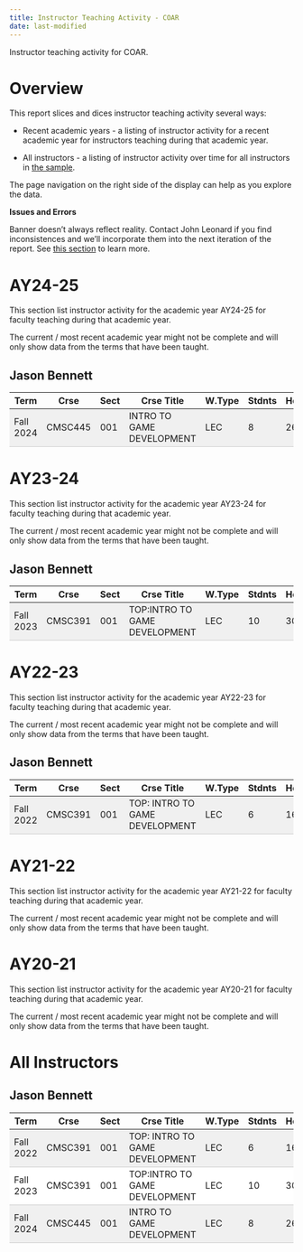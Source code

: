 ```yaml
---
title: Instructor Teaching Activity - COAR
date: last-modified
---
```


Instructor teaching activity for COAR.

# Overview

This report slices and dices instructor teaching activity several ways:

* Recent academic years - a listing of instructor activity 
for a recent academic year for instructors teaching during that academic year.

* All instructors - a listing of instructor activity over time
for all instructors in [the sample](/10_download.html).

The page navigation on the right side of the display can help
as you explore the data.

**Issues and Errors**

Banner doesn’t always reflect reality. Contact John Leonard if you find inconsistences and we'll
incorporate them into the next iteration of the report.  See [this section](/20_clean.html#fix-known-errors) to learn more.


# AY24-25

This section list instructor activity for the academic year AY24-25 for faculty teaching during that academic year.

The current / most recent academic year might not be complete and will only show data from the terms that have been taught.


## Jason Bennett

<style type="text/css">
#T_d02ce_row0_col0, #T_d02ce_row0_col1, #T_d02ce_row0_col2, #T_d02ce_row0_col3, #T_d02ce_row0_col4, #T_d02ce_row0_col5, #T_d02ce_row0_col6 {
  background-color: #f0f0f0;
  border-bottom: 1px solid #ccc;
}
</style>
<table id="T_d02ce">
  <thead>
    <tr>
      <th id="T_d02ce_level0_col0" class="col_heading level0 col0" >Term</th>
      <th id="T_d02ce_level0_col1" class="col_heading level0 col1" >Crse</th>
      <th id="T_d02ce_level0_col2" class="col_heading level0 col2" >Sect</th>
      <th id="T_d02ce_level0_col3" class="col_heading level0 col3" >Crse Title</th>
      <th id="T_d02ce_level0_col4" class="col_heading level0 col4" >W.Type</th>
      <th id="T_d02ce_level0_col5" class="col_heading level0 col5" >Stdnts</th>
      <th id="T_d02ce_level0_col6" class="col_heading level0 col6" >Hours</th>
    </tr>
  </thead>
  <tbody>
    <tr>
      <td id="T_d02ce_row0_col0" class="data row0 col0" >Fall 2024</td>
      <td id="T_d02ce_row0_col1" class="data row0 col1" >CMSC445</td>
      <td id="T_d02ce_row0_col2" class="data row0 col2" >001</td>
      <td id="T_d02ce_row0_col3" class="data row0 col3" >INTRO TO GAME DEVELOPMENT</td>
      <td id="T_d02ce_row0_col4" class="data row0 col4" >LEC</td>
      <td id="T_d02ce_row0_col5" class="data row0 col5" >8</td>
      <td id="T_d02ce_row0_col6" class="data row0 col6" >26</td>
    </tr>
  </tbody>
</table>



# AY23-24

This section list instructor activity for the academic year AY23-24 for faculty teaching during that academic year.

The current / most recent academic year might not be complete and will only show data from the terms that have been taught.


## Jason Bennett

<style type="text/css">
#T_b290b_row0_col0, #T_b290b_row0_col1, #T_b290b_row0_col2, #T_b290b_row0_col3, #T_b290b_row0_col4, #T_b290b_row0_col5, #T_b290b_row0_col6 {
  background-color: #f0f0f0;
  border-bottom: 1px solid #ccc;
}
</style>
<table id="T_b290b">
  <thead>
    <tr>
      <th id="T_b290b_level0_col0" class="col_heading level0 col0" >Term</th>
      <th id="T_b290b_level0_col1" class="col_heading level0 col1" >Crse</th>
      <th id="T_b290b_level0_col2" class="col_heading level0 col2" >Sect</th>
      <th id="T_b290b_level0_col3" class="col_heading level0 col3" >Crse Title</th>
      <th id="T_b290b_level0_col4" class="col_heading level0 col4" >W.Type</th>
      <th id="T_b290b_level0_col5" class="col_heading level0 col5" >Stdnts</th>
      <th id="T_b290b_level0_col6" class="col_heading level0 col6" >Hours</th>
    </tr>
  </thead>
  <tbody>
    <tr>
      <td id="T_b290b_row0_col0" class="data row0 col0" >Fall 2023</td>
      <td id="T_b290b_row0_col1" class="data row0 col1" >CMSC391</td>
      <td id="T_b290b_row0_col2" class="data row0 col2" >001</td>
      <td id="T_b290b_row0_col3" class="data row0 col3" >TOP:INTRO TO GAME DEVELOPMENT</td>
      <td id="T_b290b_row0_col4" class="data row0 col4" >LEC</td>
      <td id="T_b290b_row0_col5" class="data row0 col5" >10</td>
      <td id="T_b290b_row0_col6" class="data row0 col6" >30</td>
    </tr>
  </tbody>
</table>



# AY22-23

This section list instructor activity for the academic year AY22-23 for faculty teaching during that academic year.

The current / most recent academic year might not be complete and will only show data from the terms that have been taught.


## Jason Bennett

<style type="text/css">
#T_40ed2_row0_col0, #T_40ed2_row0_col1, #T_40ed2_row0_col2, #T_40ed2_row0_col3, #T_40ed2_row0_col4, #T_40ed2_row0_col5, #T_40ed2_row0_col6 {
  background-color: #f0f0f0;
  border-bottom: 1px solid #ccc;
}
</style>
<table id="T_40ed2">
  <thead>
    <tr>
      <th id="T_40ed2_level0_col0" class="col_heading level0 col0" >Term</th>
      <th id="T_40ed2_level0_col1" class="col_heading level0 col1" >Crse</th>
      <th id="T_40ed2_level0_col2" class="col_heading level0 col2" >Sect</th>
      <th id="T_40ed2_level0_col3" class="col_heading level0 col3" >Crse Title</th>
      <th id="T_40ed2_level0_col4" class="col_heading level0 col4" >W.Type</th>
      <th id="T_40ed2_level0_col5" class="col_heading level0 col5" >Stdnts</th>
      <th id="T_40ed2_level0_col6" class="col_heading level0 col6" >Hours</th>
    </tr>
  </thead>
  <tbody>
    <tr>
      <td id="T_40ed2_row0_col0" class="data row0 col0" >Fall 2022</td>
      <td id="T_40ed2_row0_col1" class="data row0 col1" >CMSC391</td>
      <td id="T_40ed2_row0_col2" class="data row0 col2" >001</td>
      <td id="T_40ed2_row0_col3" class="data row0 col3" >TOP: INTRO TO GAME DEVELOPMENT</td>
      <td id="T_40ed2_row0_col4" class="data row0 col4" >LEC</td>
      <td id="T_40ed2_row0_col5" class="data row0 col5" >6</td>
      <td id="T_40ed2_row0_col6" class="data row0 col6" >16</td>
    </tr>
  </tbody>
</table>



# AY21-22

This section list instructor activity for the academic year AY21-22 for faculty teaching during that academic year.

The current / most recent academic year might not be complete and will only show data from the terms that have been taught.


# AY20-21

This section list instructor activity for the academic year AY20-21 for faculty teaching during that academic year.

The current / most recent academic year might not be complete and will only show data from the terms that have been taught.


# All Instructors


## Jason Bennett

<style type="text/css">
#T_d0fb5_row0_col0, #T_d0fb5_row0_col1, #T_d0fb5_row0_col2, #T_d0fb5_row0_col3, #T_d0fb5_row0_col4, #T_d0fb5_row0_col5, #T_d0fb5_row0_col6, #T_d0fb5_row2_col0, #T_d0fb5_row2_col1, #T_d0fb5_row2_col2, #T_d0fb5_row2_col3, #T_d0fb5_row2_col4, #T_d0fb5_row2_col5, #T_d0fb5_row2_col6 {
  background-color: #f0f0f0;
  border-bottom: 1px solid #ccc;
}
#T_d0fb5_row1_col0, #T_d0fb5_row1_col1, #T_d0fb5_row1_col2, #T_d0fb5_row1_col3, #T_d0fb5_row1_col4, #T_d0fb5_row1_col5, #T_d0fb5_row1_col6 {
  background-color: #ffffff;
  border-bottom: 1px solid #ccc;
}
</style>
<table id="T_d0fb5">
  <thead>
    <tr>
      <th id="T_d0fb5_level0_col0" class="col_heading level0 col0" >Term</th>
      <th id="T_d0fb5_level0_col1" class="col_heading level0 col1" >Crse</th>
      <th id="T_d0fb5_level0_col2" class="col_heading level0 col2" >Sect</th>
      <th id="T_d0fb5_level0_col3" class="col_heading level0 col3" >Crse Title</th>
      <th id="T_d0fb5_level0_col4" class="col_heading level0 col4" >W.Type</th>
      <th id="T_d0fb5_level0_col5" class="col_heading level0 col5" >Stdnts</th>
      <th id="T_d0fb5_level0_col6" class="col_heading level0 col6" >Hours</th>
    </tr>
  </thead>
  <tbody>
    <tr>
      <td id="T_d0fb5_row0_col0" class="data row0 col0" >Fall 2022</td>
      <td id="T_d0fb5_row0_col1" class="data row0 col1" >CMSC391</td>
      <td id="T_d0fb5_row0_col2" class="data row0 col2" >001</td>
      <td id="T_d0fb5_row0_col3" class="data row0 col3" >TOP: INTRO TO GAME DEVELOPMENT</td>
      <td id="T_d0fb5_row0_col4" class="data row0 col4" >LEC</td>
      <td id="T_d0fb5_row0_col5" class="data row0 col5" >6</td>
      <td id="T_d0fb5_row0_col6" class="data row0 col6" >16</td>
    </tr>
    <tr>
      <td id="T_d0fb5_row1_col0" class="data row1 col0" >Fall 2023</td>
      <td id="T_d0fb5_row1_col1" class="data row1 col1" >CMSC391</td>
      <td id="T_d0fb5_row1_col2" class="data row1 col2" >001</td>
      <td id="T_d0fb5_row1_col3" class="data row1 col3" >TOP:INTRO TO GAME DEVELOPMENT</td>
      <td id="T_d0fb5_row1_col4" class="data row1 col4" >LEC</td>
      <td id="T_d0fb5_row1_col5" class="data row1 col5" >10</td>
      <td id="T_d0fb5_row1_col6" class="data row1 col6" >30</td>
    </tr>
    <tr>
      <td id="T_d0fb5_row2_col0" class="data row2 col0" >Fall 2024</td>
      <td id="T_d0fb5_row2_col1" class="data row2 col1" >CMSC445</td>
      <td id="T_d0fb5_row2_col2" class="data row2 col2" >001</td>
      <td id="T_d0fb5_row2_col3" class="data row2 col3" >INTRO TO GAME DEVELOPMENT</td>
      <td id="T_d0fb5_row2_col4" class="data row2 col4" >LEC</td>
      <td id="T_d0fb5_row2_col5" class="data row2 col5" >8</td>
      <td id="T_d0fb5_row2_col6" class="data row2 col6" >26</td>
    </tr>
  </tbody>
</table>


